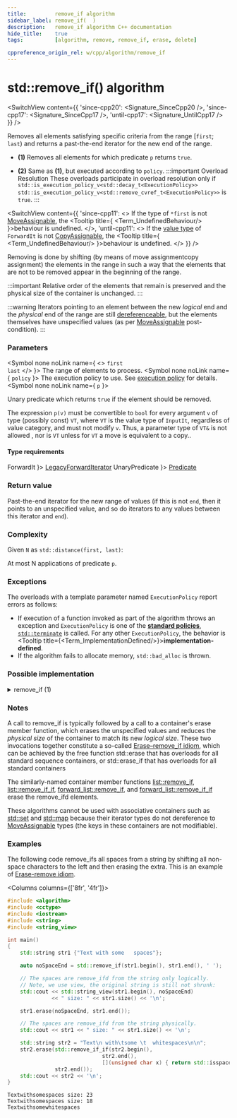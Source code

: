 ```yaml
---
title:         remove_if algorithm
sidebar_label: remove_if(  )
description:   remove_if algorithm C++ documentation
hide_title:    true
tags:          [algorithm, remove, remove_if, erase, delete]

cppreference_origin_rel: w/cpp/algorithm/remove_if
---
```



<!-- Terms -->


<!----------------- Codes ---------------------->


# std::remove_if() algorithm

<SwitchView content={{
  'since-cpp20': <Signature_SinceCpp20 />,
  'since-cpp17': <Signature_SinceCpp17 />,
  'until-cpp17': <Signature_UntilCpp17 />
}} />

Removes all elements satisfying specific criteria from the range [`first`; `last`) and returns a past-the-end iterator for the new end of the range.

- **(1)** Removes all elements for which predicate `p` returns `true`.

- **(2)** Same as **(1)**, but executed according to `policy`.
	:::important Overload Resolution
	These overloads participate in overload resolution only if
	<Until v='cpp20'> <code>std::is_execution_policy_v&lt;std::decay_t&lt;ExecutionPolicy&gt;&gt;</code> </Until> <Since v='cpp20'> <code>std::is_execution_policy_v&lt;std::remove_cvref_t&lt;ExecutionPolicy&gt;&gt;</code> </Since> is <code>true</code>.
	:::

<SwitchView content={{
  'since-cpp11': <>
    If the type of <code>*first</code> is not <a href="/docs/named_req/MoveAssignable">MoveAssignable</a>, the <Tooltip title={ <Term_UndefinedBehaviour/> }>behaviour is undefined</Tooltip>.
  </>,
  'until-cpp11': <>
    If the <a href="#">value type</a> of <code>ForwardIt</code> is not <a href="/docs/named_req/CopyAssignable">CopyAssignable</a>, the <Tooltip title={ <Term_UndefinedBehaviour/> }>behaviour is undefined</Tooltip>.
  </>
}} />

Removing is done by shifting (by means of <Since v='cpp11'>move assignment</Since><Until v='cpp11'>copy assignment</Until>) the elements in the range in such a way that the elements that are not to be removed appear in the beginning of the range.

:::important
Relative order of the elements that remain is preserved and the physical size of the container is unchanged.
:::

:::warning
Iterators pointing to an element between the new *logical* end and the *physical* end of the range are still <a href="#">dereferenceable</a>, <Since v='cpp11'>but the elements themselves have unspecified values (as per <a href="/docs/named_req/MoveAssignable">MoveAssignable</a> post-condition).</Since>
:::

### Parameters

<SymbolTable>

  <Symbol none noLink name={ <> <code>first</code> <br/> <code>last</code> </> }>
    The range of elements to process.
  </Symbol>
  <Symbol none noLink name={ <code>policy</code> }>
    The execution policy to use. See <a href="#">execution policy</a> for details.
  </Symbol>
  <Symbol none noLink name={ <code>p</code> }>

Unary predicate which returns `true` if the element should be removed.

The expression `p(v)` must be convertible to `bool` for every argument `v` of type (possibly const) `VT`, where `VT` is the value type of `InputIt`, regardless of value category, and must not modify `v`. Thus, a parameter type of `VT&` is not allowed <Since v='cpp11'>, nor is <code>VT</code> unless for <code>VT</code> a move is equivalent to a copy.</Since>.


  </Symbol>

</SymbolTable>

#### Type requirements

<SymbolTable>
  <Symbol none noLink name={ <code>ForwardIt</code> }>
    <a href="/docs/named_req/LegacyForwardIterator">LegacyForwardIterator</a>
  </Symbol>
  <Symbol none noLink name={ <code>UnaryPredicate</code> }>
    <a href="/docs/named_req/Predicate">Predicate</a>
  </Symbol>
</SymbolTable>

### Return value

Past-the-end iterator for the new range of values (if this is not `end`, then it points to an unspecified value, and so do iterators to any values between this iterator and `end`).

### Complexity

Given `N` as `std::distance(first, last)`:

At most N applications of predicate `p`.

### Exceptions

The overloads with a template parameter named `ExecutionPolicy` report errors as follows:
- If execution of a function invoked as part of the algorithm throws an exception and `ExecutionPolicy` is one of the [**standard policies**](#), [`std::terminate`](#) is called.
	For any other `ExecutionPolicy`, the behavior is <Tooltip title={<Term_ImplementationDefined/>}>**implementation-defined**</Tooltip>.
- If the algorithm fails to allocate memory, `std::bad_alloc` is thrown.

### Possible implementation

<details>
<summary>remove_if (1)</summary>

```cpp
template<class ForwardIt, class UnaryPredicate>
ForwardIt remove_if(ForwardIt first, ForwardIt last, UnaryPredicate p)
{
    first = std::find_if(first, last, p);
    if (first != last)
        for (ForwardIt i = first; ++i != last;)
            if (!p(*i))
                *first++ = std::move(*i);
    return first;
}
```

</details>

### Notes

A call to remove_if is typically followed by a call to a container's erase member function, which erases the unspecified values and reduces the *physical size* of the container to match its new *logical size*.
These two invocations together constitute a so-called [Erase–remove_if idiom](#)<Since v='cpp20'>, which can be achieved by the free function std::erase that has overloads for all standard sequence containers, or std::erase_if that has overloads for all standard containers</Since>

The similarly-named container member functions [list::remove_if](#), [list::remove_if_if](#), [forward_list::remove_if](/docs/std/containers/lists/forward-list/remove_if), and [forward_list::remove_if_if](/docs/std/containers/lists/forward-list/remove_if) erase the remove_ifd elements.

These algorithms cannot be used with associative containers such as [std::set](/docs/std/containers/sets/set) and [std::map](/docs/std/containers/maps/map) because their iterator types do not dereference to [MoveAssignable](/docs/named_req/MoveAssignable) types (the keys in these containers are not modifiable).

### Examples

The following code remove_ifs all spaces from a string by shifting all non-space characters to the left and then erasing the extra.
This is an example of [Erase-remove idiom](#).

<Columns columns={['8fr', '4fr']}>
<div>

```cpp title='Main.cpp' showLineNumbers
#include <algorithm>
#include <cctype>
#include <iostream>
#include <string>
#include <string_view>

int main()
{
    std::string str1 {"Text with some   spaces"};

    auto noSpaceEnd = std::remove_if(str1.begin(), str1.end(), ' ');

    // The spaces are remove_ifd from the string only logically.
    // Note, we use view, the original string is still not shrunk:
    std::cout << std::string_view(str1.begin(), noSpaceEnd)
              << " size: " << str1.size() << '\n';

    str1.erase(noSpaceEnd, str1.end());

    // The spaces are remove_ifd from the string physically.
    std::cout << str1 << " size: " << str1.size() << '\n';

    std::string str2 = "Text\n with\tsome \t  whitespaces\n\n";
    str2.erase(std::remove_if_if(str2.begin(),
                              str2.end(),
                              [](unsigned char x) { return std::isspace(x); }),
               str2.end());
    std::cout << str2 << '\n';
}
```

</div>
<div>

```plaintext title="Output"
Textwithsomespaces size: 23
Textwithsomespaces size: 18
Textwithsomewhitespaces
```

</div>
</Columns>
